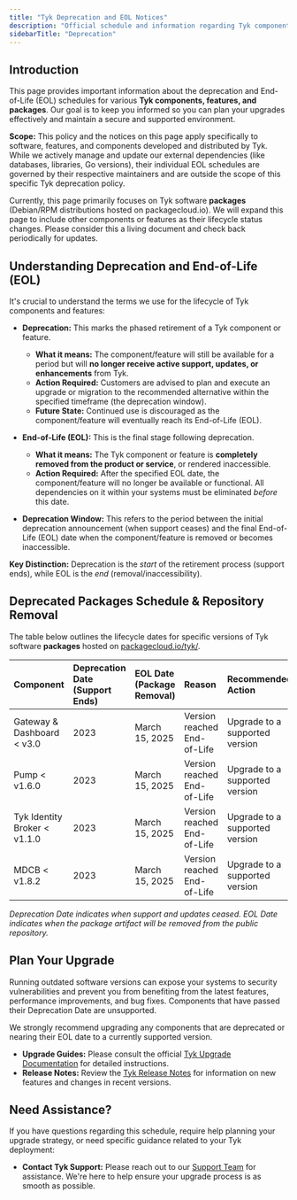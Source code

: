 ```yaml
---
title: "Tyk Deprecation and EOL Notices"
description: "Official schedule and information regarding Tyk component deprecation and End-of-Life (EOL)."
sidebarTitle: "Deprecation"
---
```


## Introduction

This page provides important information about the deprecation and End-of-Life (EOL) schedules for various **Tyk components, features, and packages**. Our goal is to keep you informed so you can plan your upgrades effectively and maintain a secure and supported environment.

**Scope:** This policy and the notices on this page apply specifically to software, features, and components developed and distributed by Tyk. While we actively manage and update our external dependencies (like databases, libraries, Go versions), their individual EOL schedules are governed by their respective maintainers and are outside the scope of this specific Tyk deprecation policy.

Currently, this page primarily focuses on Tyk software **packages** (Debian/RPM distributions hosted on packagecloud.io). We will expand this page to include other components or features as their lifecycle status changes. Please consider this a living document and check back periodically for updates.

## Understanding Deprecation and End-of-Life (EOL)

It's crucial to understand the terms we use for the lifecycle of Tyk components and features:

*   **Deprecation:** This marks the phased retirement of a Tyk component or feature.
    *   **What it means:** The component/feature will still be available for a period but will **no longer receive active support, updates, or enhancements** from Tyk.
    *   **Action Required:** Customers are advised to plan and execute an upgrade or migration to the recommended alternative within the specified timeframe (the deprecation window).
    *   **Future State:** Continued use is discouraged as the component/feature will eventually reach its End-of-Life (EOL).

*   **End-of-Life (EOL):** This is the final stage following deprecation.
    *   **What it means:** The Tyk component or feature is **completely removed from the product or service**, or rendered inaccessible.
    *   **Action Required:** After the specified EOL date, the component/feature will no longer be available or functional. All dependencies on it within your systems must be eliminated *before* this date.

*   **Deprecation Window:** This refers to the period between the initial deprecation announcement (when support ceases) and the final End-of-Life (EOL) date when the component/feature is removed or becomes inaccessible.

**Key Distinction:** Deprecation is the *start* of the retirement process (support ends), while EOL is the *end* (removal/inaccessibility).

## Deprecated Packages Schedule & Repository Removal

The table below outlines the lifecycle dates for specific versions of Tyk software **packages** hosted on [packagecloud.io/tyk/](https://packagecloud.io/tyk/).

| Component                 | Deprecation Date (Support Ends) | EOL Date (Package Removal) | Reason                       | Recommended Action             |
| :------------------------ | :------------------------------ | :------------------------- | :--------------------------- | :----------------------------- |
| Gateway & Dashboard < v3.0 | 2023                            | March 15, 2025             | Version reached End-of-Life  | Upgrade to a supported version |
| Pump < v1.6.0             | 2023                            | March 15, 2025             | Version reached End-of-Life  | Upgrade to a supported version |
| Tyk Identity Broker < v1.1.0 | 2023                            | March 15, 2025             | Version reached End-of-Life  | Upgrade to a supported version |
| MDCB < v1.8.2             | 2023                            | March 15, 2025             | Version reached End-of-Life  | Upgrade to a supported version |

*Deprecation Date indicates when support and updates ceased. EOL Date indicates when the package artifact will be removed from the public repository.*

## Plan Your Upgrade

Running outdated software versions can expose your systems to security vulnerabilities and prevent you from benefiting from the latest features, performance improvements, and bug fixes. Components that have passed their Deprecation Date are unsupported.

We strongly recommend upgrading any components that are deprecated or nearing their EOL date to a currently supported version.

*   **Upgrade Guides:** Please consult the official [Tyk Upgrade Documentation](/developer-support/upgrading) for detailed instructions.
*   **Release Notes:** Review the [Tyk Release Notes](/developer-support/release-notes/overview) for information on new features and changes in recent versions.

## Need Assistance?

If you have questions regarding this schedule, require help planning your upgrade strategy, or need specific guidance related to your Tyk deployment:

*   **Contact Tyk Support:** Please reach out to our [Support Team](https://tyk.io/contact) for assistance. We're here to help ensure your upgrade process is as smooth as possible.